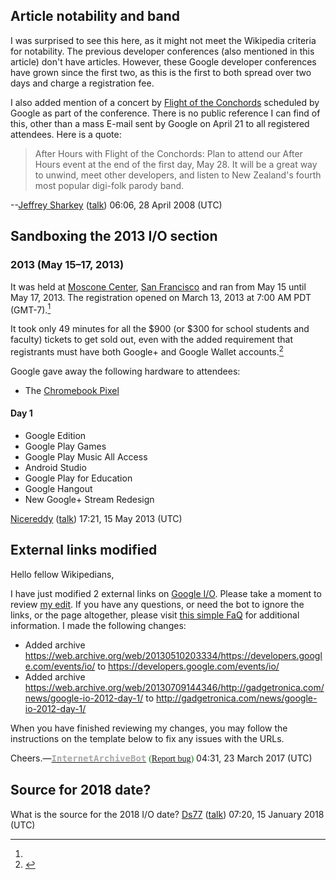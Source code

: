 {{WikiProject Google|class=start|importance=Mid|}}
{{Alphabet Task Force|class=start|importance=High}}

== Article notability and band ==

I was surprised to see this here, as it might not meet the Wikipedia criteria for notability.  The previous developer conferences (also mentioned in this article) don't have articles.  However, these Google developer conferences have grown since the first two, as this is the first to both spread over two days and charge a registration fee.

I also added mention of a concert by [[Flight of the Conchords]] scheduled by Google as part of the conference.  There is no public reference I can find of this, other than a mass E-mail sent by Google on April 21 to all registered attendees.  Here is a quote:

<blockquote>
After Hours with Flight of the Conchords: Plan to attend our After Hours event at the end of the first day, May 28. It will be a great way to unwind, meet other developers, and listen to New Zealand's fourth most popular digi-folk parody band.
</blockquote>

--[[User:Jeffrey Sharkey|Jeffrey Sharkey]] ([[User talk:Jeffrey Sharkey|talk]]) 06:06, 28 April 2008 (UTC)

== Sandboxing the 2013 I/O section ==

===2013 (May 15–17, 2013)===
It was held at [[Moscone Center]], [[San Francisco]] and ran from May 15 until May 17, 2013. The registration opened on March 13, 2013 at 7:00 AM PDT (GMT-7).<ref name="google1"/>

It took only 49 minutes for all the $900 (or $300 for school students and faculty) tickets to get sold out, even with the added requirement that registrants must have both Google+ and Google Wallet accounts.<ref>{{cite web|author=Wednesday, March 13th, 2013 |url=http://techcrunch.com/2013/03/13/google-io-2013-registration-sells-out-in-49-minutes-as-users-report-problems-early-on-making-payments/ |title=Google I/O 2013 Registration Sells Out In 49 Minutes As Users Report Problems Early On Making Payments |publisher=TechCrunch |date=2013-03-13 |accessdate=2013-05-10}}</ref>

Google gave away the following hardware to attendees:
* The [[Chromebook Pixel]]

====Day 1====
* Google Edition 
* Google Play Games
* Google Play Music All Access
* Android Studio
* Google Play for Education
* Google Hangout
* New Google+ Stream Redesign

[[User:Nicereddy|Nicereddy]] ([[User talk:Nicereddy|talk]]) 17:21, 15 May 2013 (UTC)

{{reflist-talk}}

== External links modified ==

Hello fellow Wikipedians,

I have just modified 2 external links on [[Google I/O]]. Please take a moment to review [https://en.wikipedia.org/w/index.php?diff=prev&oldid=771726192 my edit]. If you have any questions, or need the bot to ignore the links, or the page altogether, please visit [[User:Cyberpower678/FaQs#InternetArchiveBot|this simple FaQ]] for additional information. I made the following changes:
*Added archive https://web.archive.org/web/20130510203334/https://developers.google.com/events/io/ to https://developers.google.com/events/io/
*Added archive https://web.archive.org/web/20130709144346/http://gadgetronica.com/news/google-io-2012-day-1/ to http://gadgetronica.com/news/google-io-2012-day-1/

When you have finished reviewing my changes, you may follow the instructions on the template below to fix any issues with the URLs.

{{sourcecheck|checked=false|needhelp=}}

Cheers.—[[User:InternetArchiveBot|'''<span style="color:darkgrey;font-family:monospace">InternetArchiveBot</span>''']] <span style="color:green;font-family:Rockwell">([[User talk:InternetArchiveBot|Report bug]])</span> 04:31, 23 March 2017 (UTC)

== Source for 2018 date? ==

What is the source for the 2018 I/O date? [[User:Ds77|Ds77]] ([[User talk:Ds77|talk]]) 07:20, 15 January 2018 (UTC)
